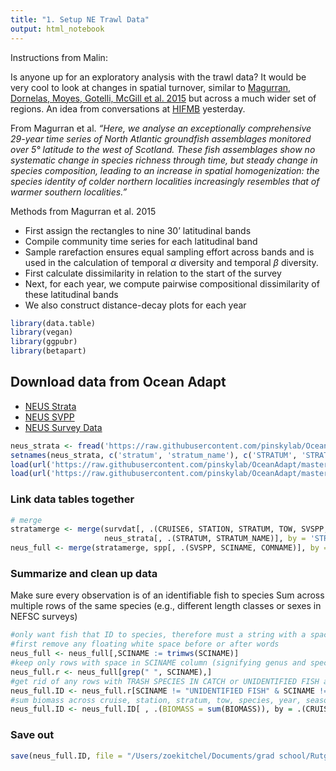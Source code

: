 ```yaml
---
title: "1. Setup NE Trawl Data"
output: html_notebook
---
```


Instructions from Malin:

Is anyone up for an exploratory analysis with the trawl data? It would be very cool to look at changes in spatial turnover, similar to [Magurran, Dornelas, Moyes, Gotelli, McGill et al. 2015](http://www.nature.com/ncomms/2015/150924/ncomms9405/full/ncomms9405.html) but across a much wider set of regions. An idea from conversations at [HIFMB](https://hifmb.de/en/) yesterday. 

From Magurran et al. *"Here, we analyse an exceptionally comprehensive 29-year time series of North Atlantic groundfish assemblages monitored over 5° latitude to the west of Scotland. These fish assemblages show no systematic change in species richness through time, but steady change in species composition, leading to an increase in spatial homogenization: the species identity of colder northern localities increasingly resembles that of warmer southern localities."*

Methods from Magurran et al. 2015

* First assign the rectangles to nine 30' latitudinal bands
* Compile community time series for each latitudinal band
* Sample rarefaction ensures equal sampling effort across bands and is used in the calculation of temporal $\alpha$ diversity and temporal $\beta$ diversity. 
* First calculate dissimilarity in relation to the start of the survey
* Next, for each year, we compute pairwise compositional dissimilarity of these latitudinal bands
* We also construct distance-decay plots for each year

```r
library(data.table)
library(vegan)
library(ggpubr)
library(betapart)
```

## Download data from Ocean Adapt
* [NEUS Strata](https://github.com/pinskylab/OceanAdapt/blob/master/data_raw/neus_strata.csv)
* [NEUS SVPP](https://github.com/pinskylab/OceanAdapt/blob/master/data_raw/neus_SVSPP.RData)
* [NEUS Survey Data](https://github.com/pinskylab/OceanAdapt/blob/master/data_raw/neus_Survdat.RData)

```r

neus_strata <- fread('https://raw.githubusercontent.com/pinskylab/OceanAdapt/master/data_raw/neus_strata.csv')
setnames(neus_strata, c('stratum', 'stratum_name'), c('STRATUM', 'STRATUM_NAME'))
load(url('https://raw.githubusercontent.com/pinskylab/OceanAdapt/master/data_raw/neus_Survdat.RData')) # loads survdat
load(url('https://raw.githubusercontent.com/pinskylab/OceanAdapt/master/data_raw/neus_SVSPP.RData')) # load spp

```

### Link data tables together
```r
# merge
stratamerge <- merge(survdat[, .(CRUISE6, STATION, STRATUM, TOW, SVSPP, YEAR, SEASON, LAT, LON, BIOMASS)], 
                     neus_strata[, .(STRATUM, STRATUM_NAME)], by = 'STRATUM') #merge strata with survey data
neus_full <- merge(stratamerge, spp[, .(SVSPP, SCINAME, COMNAME)], by = "SVSPP") #merge species with strata and survey data

```

### Summarize and clean up data
Make sure every observation is of an identifiable fish to species
Sum across multiple rows of the same species (e.g., different length classes or sexes in NEFSC surveys)
```r
#only want fish that ID to species, therefore must a string with a space
#first remove any floating white space before or after words
neus_full <- neus_full[,SCINAME := trimws(SCINAME)]
#keep only rows with space in SCINAME column (signifying genus and species are identified)
neus_full.r <- neus_full[grep(" ", SCINAME),]
#get rid of any rows with TRASH SPECIES IN CATCH or UNIDENTIFIED FISH as SCINAME
neus_full.ID <- neus_full.r[SCINAME != "UNIDENTIFIED FISH" & SCINAME != "TRASH SPECIES IN CATCH",]
#sum biomass across cruise, station, stratum, tow, species, year, season, and location
neus_full.ID <- neus_full.ID[ , .(BIOMASS = sum(BIOMASS)), by = .(CRUISE6, STATION, STRATUM, STRATUM_NAME,TOW, SVSPP, SCINAME, YEAR, SEASON, LAT, LON)]

```

### Save out
```r
save(neus_full.ID, file = "/Users/zoekitchel/Documents/grad school/Rutgers/Repositories/trawl_spatial_turnover/data/USA-NEUS/NEUS_trawl_data_full.Rdata")
```

